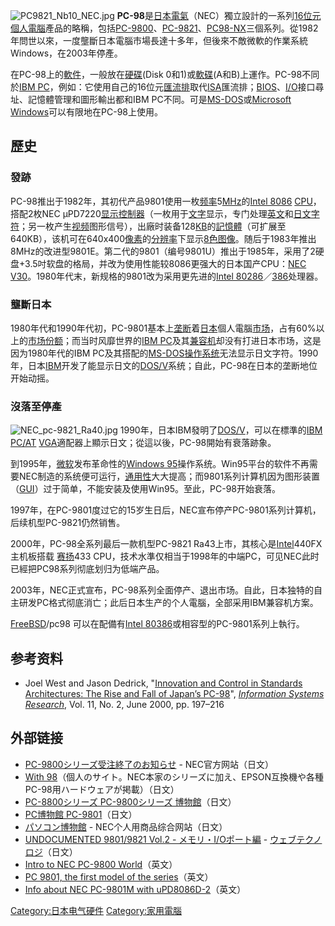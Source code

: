{{no footnotes|time=2016-11-22T06:11:41+00:00}}
{{noteTA
|G1=IT
}}
[[File:PC9821_Nb10_NEC.jpg|thumb]]
'''PC-98'''是[[日本電氣|日本電氣]]（NEC）獨立設計的一系列[[16位元|16位元]][[個人電腦|個人電腦]]產品的略稱，包括[[PC-9800|PC-9800]]、[[PC-9821|PC-9821]]、[[PC98-NX|PC98-NX]]三個系列。從1982年問世以來，一度壟斷日本電腦市場長達十多年，但後來不敵微軟的作業系統Windows，在2003年停產。

在PC-98上的[[軟件|軟件]]，一般放在[[硬碟|硬碟]](Disk 0和1)或[[軟碟|軟碟]](A和B)上運作。PC-98不同於[[IBM_PC|IBM PC]]，例如：它使用自己的16位元[[匯流排|匯流排]]取代[[工業標準結構|ISA]]匯流排；[[BIOS|BIOS]]、[[I/O|I/O]]接口尋址、記憶體管理和圖形輸出都和IBM PC不同。可是[[MS-DOS|MS-DOS]]或[[Microsoft_Windows|Microsoft Windows]]可以有限地在PC-98上使用。

==歷史==
===發跡===
PC-98推出于1982年，其初代产品9801使用一枚[[频率|频率]]5[[MHz|MHz]]的[[Intel_8086|Intel 8086]] [[CPU|CPU]]，搭配2枚NEC µPD7220[[显示控制器|显示控制器]]（一枚用于[[文字|文字]]显示，专门处理[[英文|英文]]和[[日文|日文]][[字符|字符]]；另一枚产生[[视频|视频]]图形信号），出廠时装备128[[千字节|KB]]的[[記憶體|記憶體]]（可扩展至640KB），该机可在640x400[[像素|像素]]的[[分辨率|分辨率]]下显示[[8色图像|8色图像]]。随后于1983年推出8MHz的改进型9801E。第二代的9801（编号9801U）推出于1985年，采用了2硬盘+3.5吋软盘的格局，并改为使用性能较8086更强大的日本国产CPU：[[NEC_V30|NEC V30]]。1980年代末，新规格的9801改为采用更先进的[[Intel_80286|Intel 80286]]／[[Intel_80386|386]]处理器。

===壟斷日本===
1980年代和1990年代初，PC-9801基本上[[垄断|垄断]]着[[日本|日本]]個人電腦[[市场|市场]]，占有60%以上的[[市场份额|市场份额]]；而当时风靡世界的[[IBM_PC|IBM PC]]及其[[IBM_PC兼容机|兼容机]]却没有打进日本市场，这是因为1980年代的IBM PC及其搭配的[[MS-DOS|MS-DOS]][[操作系统|操作系统]]无法显示日文字符。1990年，日本[[IBM|IBM]]开发了能显示日文的[[DOS/V|DOS/V]]系统；自此，PC-98在日本的垄断地位开始动摇。

===沒落至停產===
[[File:NEC_pc-9821_Ra40.jpg|thumb]]
1990年，日本IBM發明了[[DOS/V|DOS/V]]，可以在標準的[[IBM_PC/AT|IBM PC/AT]] [[VGA|VGA]]適配器上顯示日文；從這以後，PC-98開始有衰落跡象。

到1995年，[[微软|微软]]发布革命性的[[Windows_95|Windows 95]]操作系统。Win95平台的软件不再需要NEC制造的系统便可运行，[[通用性|通用性]]大大提高；而9801系列计算机因为图形装置（[[GUI|GUI]]）过于简单，不能安装及使用Win95。至此，PC-98开始衰落。

1997年，在PC-9801度过它的15岁生日后，NEC宣布停产PC-9801系列计算机，后续机型PC-9821仍然销售。

2000年，PC-98全系列最后一款机型PC-9821 Ra43上市，其核心是[[Intel|Intel]]440FX主机板搭载 [[赛扬|赛扬]]433 CPU，技术水準仅相当于1998年的中端PC，可见NEC此时已經把PC98系列彻底划归为低端产品。

2003年，NEC正式宣布，PC-98系列全面停产、退出市场。自此，日本独特的自主研发PC格式彻底消亡；此后日本生产的个人電腦，全部采用IBM兼容机方案。

[[FreeBSD|FreeBSD]]/pc98 可以在配備有[[Intel_80386|Intel 80386]]或相容型的PC-9801系列上執行。

== 参考资料 ==
* Joel West and Jason Dedrick, "[https://web.archive.org/web/20150402110544/http://www.cob.sjsu.edu/WEST_J/Papers/WestDedrick2000.pdf Innovation and Control in Standards Architectures: The Rise and Fall of Japan’s PC-98]", ''[[Information_Systems_Research|Information Systems Research]]'', Vol. 11, No. 2, June 2000, pp. 197–216

== 外部链接 ==
{{Commonscat|NEC PC-98}}
{{Portal|日本|資訊科技}}
* [http://www.nec.co.jp/products/bizpc/info/news/pc9800.shtml PC-9800シリーズ受注終了のお知らせ]{{dead link|date=2017年11月 |bot=InternetArchiveBot |fix-attempted=yes }}{{リンク切れ|date=2014年9月}} - NEC官方网站（日文）
* [http://www.pc-9800.net/ With 98]{{Wayback|url=http://www.pc-9800.net/ |date=20170912071951 }}（個人のサイト。NEC本家のシリーズに加え、EPSON互換機や各種PC-98用ハードウェアが掲載）（日文）
* [http://pc88pc98.web.fc2.com/ PC-8800シリーズ PC-9800シリーズ 博物館]{{Wayback|url=http://pc88pc98.web.fc2.com/ |date=20150402170246 }}（日文）
* [http://hp.vector.co.jp/authors/VA011804/pc9801.htm PC博物館 PC-9801]{{Wayback|url=http://hp.vector.co.jp/authors/VA011804/pc9801.htm |date=20150317042233 }}（日文）
* [http://121ware.com/navigate/learn/pcmuseum/index.html パソコン博物館]{{Wayback|url=http://121ware.com/navigate/learn/pcmuseum/index.html |date=20150402133436 }} - NEC个人用商品综合网站（日文）
* [http://www.webtech.co.jp/company/doc/undocumented_mem/ UNDOCUMENTED 9801/9821 Vol.2 - メモリ・I/Oポート編]{{Wayback|url=http://www.webtech.co.jp/company/doc/undocumented_mem/ |date=20150315001755 }} - [[ウェブテクノロジ|ウェブテクノロジ]]（日文）
* [http://euc.jp/articles/pc9800.en.html Intro to NEC PC-9800 World]{{Wayback|url=http://euc.jp/articles/pc9800.en.html |date=20150602204607 }}（英文）
* [http://museum.ipsj.or.jp/en/computer/personal/0011.html PC 9801, the first model of the series]{{Wayback|url=http://museum.ipsj.or.jp/en/computer/personal/0011.html |date=20150102230233 }}（英文）
* [https://web.archive.org/web/20140725224201/http://computer-zoo.org/m/n/nec_pc-9801m.html Info about NEC PC-9801M with uPD8086D-2]（英文）

[[Category:日本电气硬件|Category:日本电气硬件]]
[[Category:家用電腦|Category:家用電腦]]